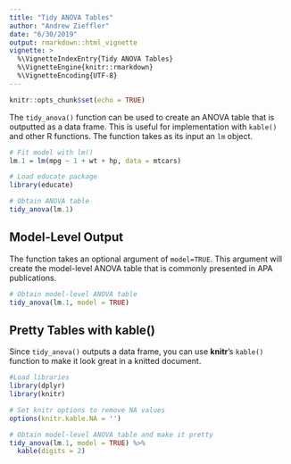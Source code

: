 ```yaml
---
title: "Tidy ANOVA Tables"
author: "Andrew Zieffler"
date: "6/30/2019"
output: rmarkdown::html_vignette
vignette: >
  %\VignetteIndexEntry{Tidy ANOVA Tables}
  %\VignetteEngine{knitr::rmarkdown}
  %\VignetteEncoding{UTF-8}
---
```


```r
knitr::opts_chunk$set(echo = TRUE)
```

The `tidy_anova()` function can be used to create an ANOVA table that is outputted as a data frame. This is useful for implementation with `kable()` and other R functions. The function takes as its input an `lm` object.

```r
# Fit model with lm()
lm.1 = lm(mpg ~ 1 + wt + hp, data = mtcars)

# Load educate package
library(educate)

# Obtain ANOVA table
tidy_anova(lm.1)
```

## Model-Level Output

The function takes an optional argument of `model=TRUE`. This argument will create the model-level ANOVA table that is commonly presented in APA publications.

```r
# Obtain model-level ANOVA table
tidy_anova(lm.1, model = TRUE)
```


## Pretty Tables with kable()

Since `tidy_anova()` outputs a data frame, you can use **knitr**'s `kable()` function to make it look great in a knitted document.

```r
#Load libraries
library(dplyr)
library(knitr)

# Set knitr options to remove NA values
options(knitr.kable.NA = '')

# Obtain model-level ANOVA table and make it pretty
tidy_anova(lm.1, model = TRUE) %>%
  kable(digits = 2)
```






